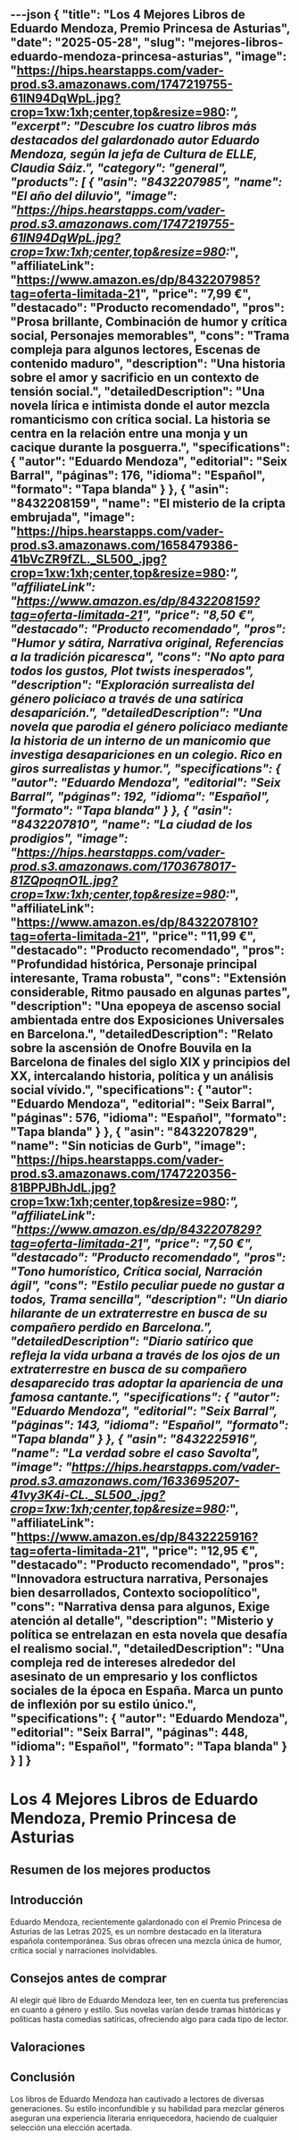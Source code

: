---json
{
  "title": "Los 4 Mejores Libros de Eduardo Mendoza, Premio Princesa de Asturias",
  "date": "2025-05-28",
  "slug": "mejores-libros-eduardo-mendoza-princesa-asturias",
  "image": "https://hips.hearstapps.com/vader-prod.s3.amazonaws.com/1747219755-61lN94DqWpL.jpg?crop=1xw:1xh;center,top&resize=980:*",
  "excerpt": "Descubre los cuatro libros más destacados del galardonado autor Eduardo Mendoza, según la jefa de Cultura de ELLE, Claudia Sáiz.",
  "category": "general",
  "products": [
    {
      "asin": "8432207985",
      "name": "El año del diluvio",
      "image": "https://hips.hearstapps.com/vader-prod.s3.amazonaws.com/1747219755-61lN94DqWpL.jpg?crop=1xw:1xh;center,top&resize=980:*",
      "affiliateLink": "https://www.amazon.es/dp/8432207985?tag=oferta-limitada-21",
      "price": "7,99 €",
      "destacado": "Producto recomendado",
      "pros": "Prosa brillante, Combinación de humor y crítica social, Personajes memorables",
      "cons": "Trama compleja para algunos lectores, Escenas de contenido maduro",
      "description": "Una historia sobre el amor y sacrificio en un contexto de tensión social.",
      "detailedDescription": "Una novela lírica e intimista donde el autor mezcla romanticismo con crítica social. La historia se centra en la relación entre una monja y un cacique durante la posguerra.",
      "specifications": {
        "autor": "Eduardo Mendoza",
        "editorial": "Seix Barral",
        "páginas": 176,
        "idioma": "Español",
        "formato": "Tapa blanda"
      }
    },
    {
      "asin": "8432208159",
      "name": "El misterio de la cripta embrujada",
      "image": "https://hips.hearstapps.com/vader-prod.s3.amazonaws.com/1658479386-41bVcZR9fZL._SL500_.jpg?crop=1xw:1xh;center,top&resize=980:*",
      "affiliateLink": "https://www.amazon.es/dp/8432208159?tag=oferta-limitada-21",
      "price": "8,50 €",
      "destacado": "Producto recomendado",
      "pros": "Humor y sátira, Narrativa original, Referencias a la tradición picaresca",
      "cons": "No apto para todos los gustos, Plot twists inesperados",
      "description": "Exploración surrealista del género policiaco a través de una satírica desaparición.",
      "detailedDescription": "Una novela que parodia el género policiaco mediante la historia de un interno de un manicomio que investiga desapariciones en un colegio. Rico en giros surrealistas y humor.",
      "specifications": {
        "autor": "Eduardo Mendoza",
        "editorial": "Seix Barral",
        "páginas": 192,
        "idioma": "Español",
        "formato": "Tapa blanda"
      }
    },
    {
      "asin": "8432207810",
      "name": "La ciudad de los prodigios",
      "image": "https://hips.hearstapps.com/vader-prod.s3.amazonaws.com/1703678017-81ZQpoqnO1L.jpg?crop=1xw:1xh;center,top&resize=980:*",
      "affiliateLink": "https://www.amazon.es/dp/8432207810?tag=oferta-limitada-21",
      "price": "11,99 €",
      "destacado": "Producto recomendado",
      "pros": "Profundidad histórica, Personaje principal interesante, Trama robusta",
      "cons": "Extensión considerable, Ritmo pausado en algunas partes",
      "description": "Una epopeya de ascenso social ambientada entre dos Exposiciones Universales en Barcelona.",
      "detailedDescription": "Relato sobre la ascensión de Onofre Bouvila en la Barcelona de finales del siglo XIX y principios del XX, intercalando historia, política y un análisis social vívido.",
      "specifications": {
        "autor": "Eduardo Mendoza",
        "editorial": "Seix Barral",
        "páginas": 576,
        "idioma": "Español",
        "formato": "Tapa blanda"
      }
    },
    {
      "asin": "8432207829",
      "name": "Sin noticias de Gurb",
      "image": "https://hips.hearstapps.com/vader-prod.s3.amazonaws.com/1747220356-81BPPJBhJdL.jpg?crop=1xw:1xh;center,top&resize=980:*",
      "affiliateLink": "https://www.amazon.es/dp/8432207829?tag=oferta-limitada-21",
      "price": "7,50 €",
      "destacado": "Producto recomendado",
      "pros": "Tono humorístico, Crítica social, Narración ágil",
      "cons": "Estilo peculiar puede no gustar a todos, Trama sencilla",
      "description": "Un diario hilarante de un extraterrestre en busca de su compañero perdido en Barcelona.",
      "detailedDescription": "Diario satírico que refleja la vida urbana a través de los ojos de un extraterrestre en busca de su compañero desaparecido tras adoptar la apariencia de una famosa cantante.",
      "specifications": {
        "autor": "Eduardo Mendoza",
        "editorial": "Seix Barral",
        "páginas": 143,
        "idioma": "Español",
        "formato": "Tapa blanda"
      }
    },
    {
      "asin": "8432225916",
      "name": "La verdad sobre el caso Savolta",
      "image": "https://hips.hearstapps.com/vader-prod.s3.amazonaws.com/1633695207-41vy3K4i-CL._SL500_.jpg?crop=1xw:1xh;center,top&resize=980:*",
      "affiliateLink": "https://www.amazon.es/dp/8432225916?tag=oferta-limitada-21",
      "price": "12,95 €",
      "destacado": "Producto recomendado",
      "pros": "Innovadora estructura narrativa, Personajes bien desarrollados, Contexto sociopolítico",
      "cons": "Narrativa densa para algunos, Exige atención al detalle",
      "description": "Misterio y política se entrelazan en esta novela que desafía el realismo social.",
      "detailedDescription": "Una compleja red de intereses alrededor del asesinato de un empresario y los conflictos sociales de la época en España. Marca un punto de inflexión por su estilo único.",
      "specifications": {
        "autor": "Eduardo Mendoza",
        "editorial": "Seix Barral",
        "páginas": 448,
        "idioma": "Español",
        "formato": "Tapa blanda"
      }
    }
  ]
}
---


# Los 4 Mejores Libros de Eduardo Mendoza, Premio Princesa de Asturias

## Resumen de los mejores productos

<ProductRankingTable products={products} />

## Introducción

Eduardo Mendoza, recientemente galardonado con el Premio Princesa de Asturias de las Letras 2025, es un nombre destacado en la literatura española contemporánea. Sus obras ofrecen una mezcla única de humor, crítica social y narraciones inolvidables.

## Consejos antes de comprar

Al elegir qué libro de Eduardo Mendoza leer, ten en cuenta tus preferencias en cuanto a género y estilo. Sus novelas varían desde tramas históricas y políticas hasta comedias satíricas, ofreciendo algo para cada tipo de lector.

## Valoraciones

<ProductDetailCard product={products[0]} />

<ProductDetailCard product={products[1]} />

<ProductDetailCard product={products[2]} />

<ProductDetailCard product={products[3]} />

<ProductDetailCard product={products[4]} />

## Conclusión

Los libros de Eduardo Mendoza han cautivado a lectores de diversas generaciones. Su estilo inconfundible y su habilidad para mezclar géneros aseguran una experiencia literaria enriquecedora, haciendo de cualquier selección una elección acertada.
